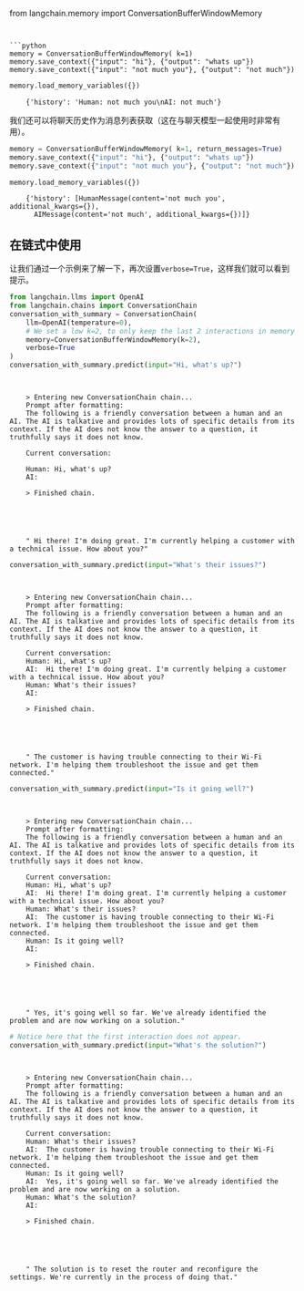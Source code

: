 from langchain.memory import ConversationBufferWindowMemory
```


```python
memory = ConversationBufferWindowMemory( k=1)
memory.save_context({"input": "hi"}, {"output": "whats up"})
memory.save_context({"input": "not much you"}, {"output": "not much"})
```


```python
memory.load_memory_variables({})
```

<CodeOutputBlock lang="python">

```
    {'history': 'Human: not much you\nAI: not much'}
```

我们还可以将聊天历史作为消息列表获取（这在与聊天模型一起使用时非常有用）。


```python
memory = ConversationBufferWindowMemory( k=1, return_messages=True)
memory.save_context({"input": "hi"}, {"output": "whats up"})
memory.save_context({"input": "not much you"}, {"output": "not much"})
```


```python
memory.load_memory_variables({})
```

<CodeOutputBlock lang="python">

```
    {'history': [HumanMessage(content='not much you', additional_kwargs={}),
      AIMessage(content='not much', additional_kwargs={})]}
```

</CodeOutputBlock>

## 在链式中使用
让我们通过一个示例来了解一下，再次设置`verbose=True`，这样我们就可以看到提示。


```python
from langchain.llms import OpenAI
from langchain.chains import ConversationChain
conversation_with_summary = ConversationChain(
    llm=OpenAI(temperature=0), 
    # We set a low k=2, to only keep the last 2 interactions in memory
    memory=ConversationBufferWindowMemory(k=2), 
    verbose=True
)
conversation_with_summary.predict(input="Hi, what's up?")
```

<CodeOutputBlock lang="python">

```
    
    
    > Entering new ConversationChain chain...
    Prompt after formatting:
    The following is a friendly conversation between a human and an AI. The AI is talkative and provides lots of specific details from its context. If the AI does not know the answer to a question, it truthfully says it does not know.
    
    Current conversation:
    
    Human: Hi, what's up?
    AI:
    
    > Finished chain.





    " Hi there! I'm doing great. I'm currently helping a customer with a technical issue. How about you?"
```

</CodeOutputBlock>


```python
conversation_with_summary.predict(input="What's their issues?")
```

<CodeOutputBlock lang="python">

```
    
    
    > Entering new ConversationChain chain...
    Prompt after formatting:
    The following is a friendly conversation between a human and an AI. The AI is talkative and provides lots of specific details from its context. If the AI does not know the answer to a question, it truthfully says it does not know.
    
    Current conversation:
    Human: Hi, what's up?
    AI:  Hi there! I'm doing great. I'm currently helping a customer with a technical issue. How about you?
    Human: What's their issues?
    AI:
    
    > Finished chain.





    " The customer is having trouble connecting to their Wi-Fi network. I'm helping them troubleshoot the issue and get them connected."
```

</CodeOutputBlock>


```python
conversation_with_summary.predict(input="Is it going well?")
```

<CodeOutputBlock lang="python">

```
    
    
    > Entering new ConversationChain chain...
    Prompt after formatting:
    The following is a friendly conversation between a human and an AI. The AI is talkative and provides lots of specific details from its context. If the AI does not know the answer to a question, it truthfully says it does not know.
    
    Current conversation:
    Human: Hi, what's up?
    AI:  Hi there! I'm doing great. I'm currently helping a customer with a technical issue. How about you?
    Human: What's their issues?
    AI:  The customer is having trouble connecting to their Wi-Fi network. I'm helping them troubleshoot the issue and get them connected.
    Human: Is it going well?
    AI:
    
    > Finished chain.





    " Yes, it's going well so far. We've already identified the problem and are now working on a solution."
```

</CodeOutputBlock>


```python
# Notice here that the first interaction does not appear.
conversation_with_summary.predict(input="What's the solution?")
```

<CodeOutputBlock lang="python">

```
    
    
    > Entering new ConversationChain chain...
    Prompt after formatting:
    The following is a friendly conversation between a human and an AI. The AI is talkative and provides lots of specific details from its context. If the AI does not know the answer to a question, it truthfully says it does not know.
    
    Current conversation:
    Human: What's their issues?
    AI:  The customer is having trouble connecting to their Wi-Fi network. I'm helping them troubleshoot the issue and get them connected.
    Human: Is it going well?
    AI:  Yes, it's going well so far. We've already identified the problem and are now working on a solution.
    Human: What's the solution?
    AI:
    
    > Finished chain.





    " The solution is to reset the router and reconfigure the settings. We're currently in the process of doing that."
```

</CodeOutputBlock>
